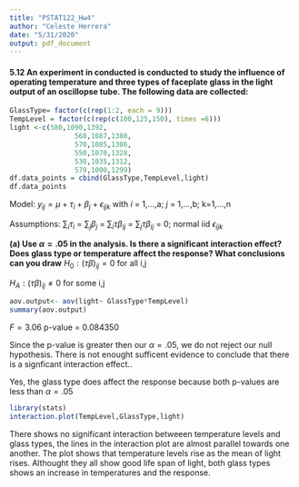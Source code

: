```yaml
---
title: "PSTAT122_Hw4"
author: "Celeste Herrera"
date: "5/31/2020"
output: pdf_document
---
```


#### **5.12 An experiment in conducted is conducted to study the influence of operating temperature and three types of faceplate glass in the light output of an oscillopse tube. The following data are collected:**
```r
GlassType= factor(c(rep(1:2, each = 9))) 
TempLevel = factor(c(rep(c(100,125,150), times =6)))
light <-c(580,1090,1392,
                568,1087,1380,
                570,1085,1386,
                550,1070,1328,
                530,1035,1312,
                579,1000,1299)
df.data_points = cbind(GlassType,TempLevel,light)
df.data_points
```
Model: $y_{ij} = \mu + \tau_{i} + \beta_{j} + \epsilon_{ijk}$ with $i$ = 1,...,a; $j$ = 1,...,b; k=1,...,n

Assumptions: $\sum_{i}\tau_{i}$ = $\sum_{j}\beta_{j}$ = $\sum_{i}\tau\beta_{ij}$ = $\sum_{j}\tau\beta_{ij}$ = 0; normal iid $\epsilon_{ijk}$

**(a) Use $\alpha =.05$ in the analysis. Is there a significant interaction effect? Does glass type or temperature affect the response? What conclusions can you draw**
$H_{0}: (\tau\beta)_{ij} = 0$ for all i,j

$H_{A}:(\tau\beta)_{ij} \ne 0$ for some i,j

```r
aov.output<- aov(light~ GlassType*TempLevel)
summary(aov.output)
```
$F = 3.06$
p-value = 0.084350

Since the p-value is greater then our $\alpha = .05$, we do not reject our null hypothesis. There is not enought sufficent evidence to conclude that there is a signficant interaction effect..

Yes, the glass type does affect the response because both p-values are less than $\alpha =.05$

```r
library(stats)
interaction.plot(TempLevel,GlassType,light)
```

There shows no significant interaction betweeen temperature levels and glass types, the lines in the interaction plot are almost parallel towards one another. The plot shows that temperature levels rise as the mean of light rises. Althought they all show good life span of light, both glass types shows an increase in temperatures and the response.
